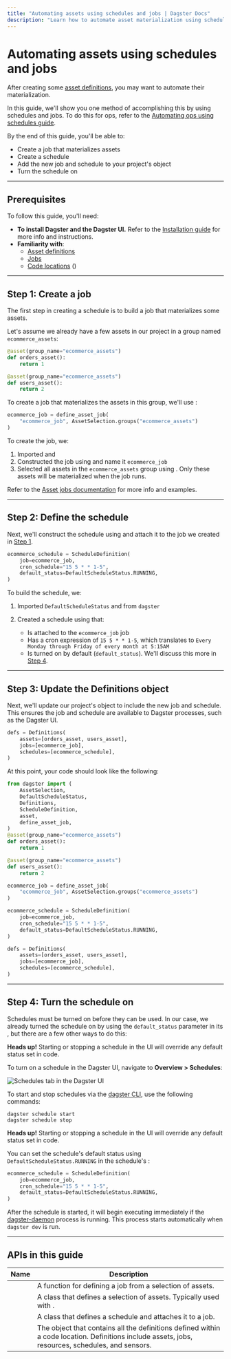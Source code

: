 ```yaml
---
title: "Automating assets using schedules and jobs | Dagster Docs"
description: "Learn how to automate asset materialization using schedules and jobs."
---
```


# Automating assets using schedules and jobs

After creating some [asset definitions](/concepts/assets/software-defined-assets), you may want to automate their materialization.

In this guide, we'll show you one method of accomplishing this by using schedules and jobs. To do this for ops, refer to the [Automating ops using schedules guide](/concepts/automation/schedules/automating-ops-schedules-jobs).

By the end of this guide, you'll be able to:

- Create a job that materializes assets
- Create a schedule
- Add the new job and schedule to your project's <PyObject object="Definitions" /> object
- Turn the schedule on

---

## Prerequisites

To follow this guide, you'll need:

- **To install Dagster and the Dagster UI.** Refer to the [Installation guide](/getting-started/install) for more info and instructions.
- **Familiarity with**:
  - [Asset definitions](/concepts/assets/software-defined-assets)
  - [Jobs](/concepts/ops-jobs-graphs/jobs)
  - [Code locations](/concepts/code-locations) (<PyObject object="Definitions" />)

---

## Step 1: Create a job

The first step in creating a schedule is to build a job that materializes some assets.

Let's assume we already have a few assets in our project in a group named `ecommerce_assets`:

```python file=concepts/partitions_schedules_sensors/schedules/basic_asset_schedule.py startafter=start_assets endbefore=end_assets
@asset(group_name="ecommerce_assets")
def orders_asset():
    return 1

@asset(group_name="ecommerce_assets")
def users_asset():
    return 2
```

To create a job that materializes the assets in this group, we'll use <PyObject object="define_asset_job" />:

```python file=concepts/partitions_schedules_sensors/schedules/basic_asset_schedule.py startafter=start_job endbefore=end_job
ecommerce_job = define_asset_job(
    "ecommerce_job", AssetSelection.groups("ecommerce_assets")
)
```

To create the job, we:

1. Imported <PyObject object="AssetSelection" /> and <PyObject object="define_asset_job" />
2. Constructed the job using <PyObject object="define_asset_job" /> and name it `ecommerce_job`
3. Selected all assets in the `ecommerce_assets` group using <PyObject object="AssetSelection" />. Only these assets will be materialized when the job runs.

Refer to the [Asset jobs documentation](/concepts/assets/asset-jobs) for more info and examples.

---

## Step 2: Define the schedule

Next, we'll construct the schedule using <PyObject object="ScheduleDefinition" /> and attach it to the job we created in [Step 1](#step-1-create-a-job).

```python file=concepts/partitions_schedules_sensors/schedules/basic_asset_schedule.py startafter=start_schedule endbefore=end_schedule
ecommerce_schedule = ScheduleDefinition(
    job=ecommerce_job,
    cron_schedule="15 5 * * 1-5",
    default_status=DefaultScheduleStatus.RUNNING,
)
```

To build the schedule, we:

1. Imported `DefaultScheduleStatus` and <PyObject object="ScheduleDefinition" /> from `dagster`
2. Created a schedule using <PyObject object="ScheduleDefinition" /> that:

   - Is attached to the `ecommerce_job` job
   - Has a cron expression of `15 5 * * 1-5`, which translates to `Every Monday through Friday of every month at 5:15AM`
   - Is turned on by default (`default_status`). We'll discuss this more in [Step 4](#step-4-turn-the-schedule-on).

---

## Step 3: Update the Definitions object

Next, we'll update our project's <PyObject object="Definitions" /> object to include the new job and schedule. This ensures the job and schedule are available to Dagster processes, such as the Dagster UI.

```python file=concepts/partitions_schedules_sensors/schedules/basic_asset_schedule.py startafter=start_definitions endbefore=end_definitions
defs = Definitions(
    assets=[orders_asset, users_asset],
    jobs=[ecommerce_job],
    schedules=[ecommerce_schedule],
)
```

At this point, your code should look like the following:

```python file=concepts/partitions_schedules_sensors/schedules/basic_asset_schedule.py lines=3-10,14-23,30-34,41-47,54-60
from dagster import (
    AssetSelection,
    DefaultScheduleStatus,
    Definitions,
    ScheduleDefinition,
    asset,
    define_asset_job,
)
@asset(group_name="ecommerce_assets")
def orders_asset():
    return 1

@asset(group_name="ecommerce_assets")
def users_asset():
    return 2

ecommerce_job = define_asset_job(
    "ecommerce_job", AssetSelection.groups("ecommerce_assets")
)

ecommerce_schedule = ScheduleDefinition(
    job=ecommerce_job,
    cron_schedule="15 5 * * 1-5",
    default_status=DefaultScheduleStatus.RUNNING,
)

defs = Definitions(
    assets=[orders_asset, users_asset],
    jobs=[ecommerce_job],
    schedules=[ecommerce_schedule],
)
```

---

## Step 4: Turn the schedule on

Schedules must be turned on before they can be used. In our case, we already turned the schedule on by using the `default_status` parameter in its <PyObject object="ScheduleDefinition" />, but there are a few other ways to do this:

<TabGroup>
<TabItem name="Dagster UI">

<Note>
  <strong>Heads up!</strong> Starting or stopping a schedule in the UI will
  override any default status set in code.
</Note>

To turn on a schedule in the Dagster UI, navigate to **Overview > Schedules**:

<!-- ![Schedules tab in the Dagster UI](/images/concepts/partitions-schedules-sensors/schedules/schedules-tab-toggle.png) -->

<Image
alt="Schedules tab in the Dagster UI"
src="/images/concepts/partitions-schedules-sensors/schedules/schedules-tab-toggle.png"
width={1920}
height={512}
/>

</TabItem>
<TabItem name="CLI">

To start and stop schedules via the [dagster CLI](/\_apidocs/cli#dagster-schedule), use the following commands:

```shell
dagster schedule start
dagster schedule stop
```

</TabItem>
<TabItem name="Python code">

<Note>
  <strong>Heads up!</strong> Starting or stopping a schedule in the UI will
  override any default status set in code.
</Note>

You can set the schedule's default status using `DefaultScheduleStatus.RUNNING` in the schedule's <PyObject object="ScheduleDefinition" />:

```python file=concepts/partitions_schedules_sensors/schedules/basic_asset_schedule.py startafter=start_schedule endbefore=end_schedule
ecommerce_schedule = ScheduleDefinition(
    job=ecommerce_job,
    cron_schedule="15 5 * * 1-5",
    default_status=DefaultScheduleStatus.RUNNING,
)
```

</TabItem>
</TabGroup>

After the schedule is started, it will begin executing immediately if the [dagster-daemon](/deployment/dagster-daemon) process is running. This process starts automatically when `dagster dev` is run.

<!-- TODO: Refer to the [Troubleshooting schedules](/concepts/automation/schedules/troubleshooting) guide if the schedule has been started but isn't submitting runs. -->

---

<!-- TODO: ## What's next?

That's it! At this point, you should have a working, running schedule in your Dagster project. From here, you can:

- Check out the [Schedule examples](/concepts/automation/schedules/examples) for ideas and inspiration
- Create [tests for your schedules](/concepts/automation/schedules/testing) to make sure things are running smoothly
- Refer to the [Automating pipelines guide](/guides/dagster/automating-pipelines) for more pipeline automation ideas

--- -->

## APIs in this guide

| Name                                     | Description                                                                                                                                       |
| ---------------------------------------- | ------------------------------------------------------------------------------------------------------------------------------------------------- |
| <PyObject object="define_asset_job" />   | A function for defining a job from a selection of assets.                                                                                         |
| <PyObject object="AssetSelection" />     | A class that defines a selection of assets. Typically used with <PyObject object="define_asset_job" />.                                           |
| <PyObject object="ScheduleDefinition" /> | A class that defines a schedule and attaches it to a job.                                                                                         |
| <PyObject object="Definitions" />        | The object that contains all the definitions defined within a code location. Definitions include assets, jobs, resources, schedules, and sensors. |

<!-- TODO: ---

## Related

<ArticleList>
  <ArticleListItem
    title="Defining schedules for ops"
    href="/concepts/automation/schedules/automating-ops-schedules-jobs"
  ></ArticleListItem>
  <ArticleListItem
    title="Testing schedules"
    href="/concepts/automation/schedules/testing"
  ></ArticleListItem>
  <ArticleListItem
    title="Asset jobs"
    href="/concepts/assets/asset-jobs"
  ></ArticleListItem>
  <ArticleListItem
    title="Automating data pipelines"
    href="/guides/dagster/automating-pipelines"
  ></ArticleListItem>
  <ArticleListItem
    title="Schedule examples"
    href="/concepts/automation/schedules/examples"
  ></ArticleListItem>
  <ArticleListItem
    title="Troubleshooting schedules"
    href="/concepts/automation/schedules/troubleshooting"
  ></ArticleListItem>
</ArticleList>
 -->
